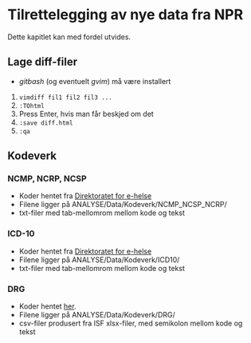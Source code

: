 # Tilrettelegging av nye data fra NPR

Dette kapitlet kan med fordel utvides.

## Lage diff-filer

- *gitbash* (og eventuelt *gvim*) må være installert

1. `vimdiff fil1 fil2 fil3 ...`
2. `:TOhtml`
3. Press Enter, hvis man får beskjed om det
4. `:save diff.html`
5. `:qa`


## Kodeverk

### NCMP, NCRP, NCSP

- Koder hentet fra [Direktoratet for e-helse](https://ehelse.no/standarder-kodeverk-og-referansekatalog/helsefaglige-kodeverk/prosedyrekodeverkene-kodeverk-for-medisinske-kirurgiske-og-radiologiske-prosedyrer-ncmp-ncsp-og-ncrp)
- Filene ligger på ANALYSE/Data/Kodeverk/NCMP_NCSP_NCRP/
- txt-filer med tab-mellomrom mellom kode og tekst


### ICD-10

- Koder hentet fra [Direktoratet for e-helse](https://ehelse.no/standarder-kodeverk-og-referansekatalog/helsefaglige-kodeverk/kodeverket-icd-10-og-icd-11)
- Filene ligger på ANALYSE/Data/Kodeverk/ICD10/
- txt-filer med tab-mellomrom mellom kode og tekst


### DRG

- Koder hentet [her](https://helsedirektoratet.no/finansieringsordninger/innsatsstyrt-finansiering-isf-og-drg-systemet).
- Filene ligger på ANALYSE/Data/Kodeverk/DRG/
- csv-filer produsert fra ISF xlsx-filer, med semikolon mellom kode og tekst
